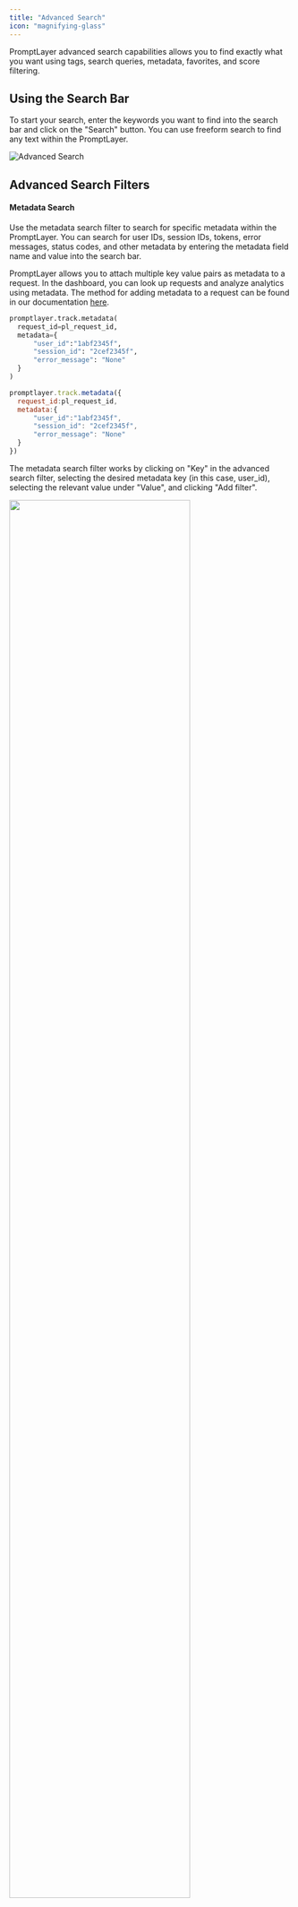 ```yaml
---
title: "Advanced Search"
icon: "magnifying-glass"
---
```


PromptLayer advanced search capabilities allows you to find exactly what you want using tags, search queries, metadata, favorites, and score filtering.

## Using the Search Bar

To start your search, enter the keywords you want to find into the search bar and click on the "Search" button. You can use freeform search to find any text within the PromptLayer.

![Advanced Search](/images/advanced-search.png)

## Advanced Search Filters

#### Metadata Search

Use the metadata search filter to search for specific metadata within the PromptLayer. You can search for user IDs, session IDs, tokens, error messages, status codes, and other metadata by entering the metadata field name and value into the search bar. 

PromptLayer allows you to attach multiple key value pairs as metadata to a request. In the dashboard, you can look up requests and analyze analytics using metadata. The method for adding metadata to a request can be found in our documentation [here](/features/prompt-history/tracking-metadata-and-request-ids.mdx).

<CodeGroup>

```python Python
promptlayer.track.metadata(
  request_id=pl_request_id,
  metadata={
      "user_id":"1abf2345f",
      "session_id": "2cef2345f",
      "error_message": "None"
  }
)
```

```js JavaScript
promptlayer.track.metadata({
  request_id:pl_request_id,
  metadata:{
      "user_id":"1abf2345f",
      "session_id": "2cef2345f",
      "error_message": "None"
  }
})
```

</CodeGroup>

The metadata search filter works by clicking on "Key" in the advanced search filter, selecting the desired metadata key (in this case, user_id), selecting the relevant value under "Value", and clicking "Add filter".

<img src="/images/metadata-search.gif" width="80%"/>

#### Score Filtering

Use the score filtering feature to search for prompts based on their scores. You can filter prompts by selecting the score range in the "Score" dropdown.

Score filtering is a powerful tool for analyzing the performance of your prompts. You can use it to identify high-performing prompts, or to find prompts that may need improvement.

<img src="/images/score-filter.gif" width="80%"/>

Below is an example of how you can score a request programmatically. It can also be done through the dashboard as shown [here](/features/prompt-history/scoring-requests).


<CodeGroup>

```python Python
promptlayer.track.score(
  request_id=pl_request_id, 
  score_name="summarization", # optional score name
  score=100
)
```

```js JavaScript
promptlayer.track.score({
  request_id: pl_request_id,
  score: 100
})
```

</CodeGroup>


#### Tags Search

Use the tags search filter to search for specific tags within the PromptLayer. 

Tags are used to group product features, prod/dev versions, and other categories. You can search for tags by selecting them in the "Tags" dropdown.

Tagging a request is easy. Read more about it [here](/features/prompt-history/organizing-with-tags).


<CodeGroup>

```python Python Native
openai.Completion.create(
  engine="text-ada-001", 
  prompt="My name is", 
  pl_tags=["mytag1", "mytag2"]
)
```

```js JavaScript
openai.completions.create({
  model:"text-ada-001", 
  prompt:"My name is", 
  pl_tags:["mytag1", "mytag2"]
})
```


```python Python LangChain
from langchain.llms import PromptLayerOpenAI
llm = PromptLayerOpenAI(pl_tags=["mytag1", "mytag2"])
resp = llm("tell me a joke")
```

```javascript Javascript/REST
const axios = require('axios');

const requestData = {
  function_name: 'openai.Completion.create',
  kwargs: {
    engine: 'gpt-3.5-turbo-instruct',
    prompt: 'tell me a joke',
  },
  tags: ["mytag1", "mytag2"],
  ...
};

axios.post('https://api.promptlayer.com/rest/track-request', requestData)
  .then(response => {
    console.log(response.data);
  })
```
</CodeGroup>

#### Favorites

By selecting the "favorite" tag, you can narrow by favorited requests. To favorite a request, click the star on the top right on the dashboard.

![Favorites](/images/favorites.png)
